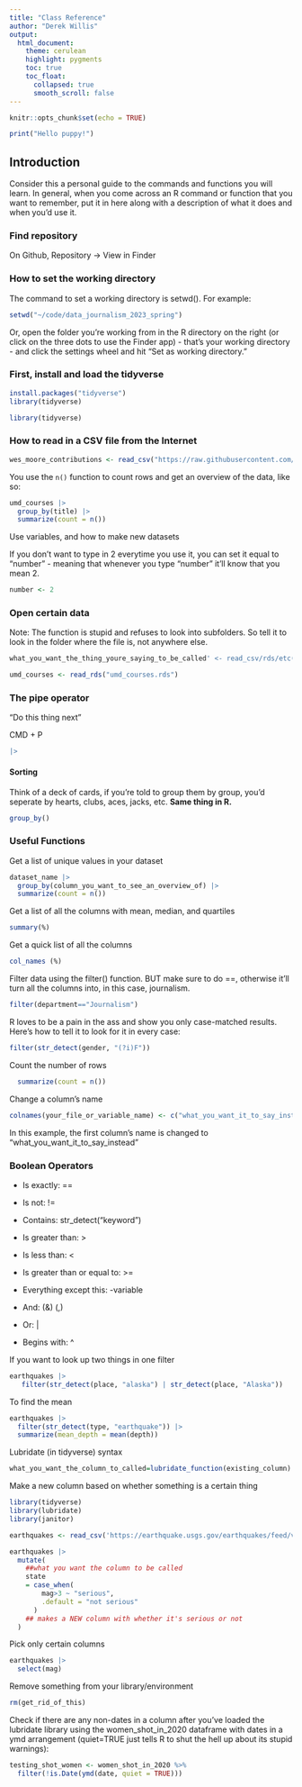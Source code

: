 ```yaml
---
title: "Class Reference"
author: "Derek Willis"
output:
  html_document:
    theme: cerulean
    highlight: pygments
    toc: true
    toc_float:
      collapsed: true
      smooth_scroll: false
---
```


```r
knitr::opts_chunk$set(echo = TRUE)
```

```r
print("Hello puppy!")
```

## Introduction

Consider this a personal guide to the commands and functions you will learn. In general, when you come across an R command or function that you want to remember, put it in here along with a description of what it does and when you'd use it.

### Find repository

On Github, Repository -\> View in Finder

### How to set the working directory

The command to set a working directory is setwd(). For example:

```r
setwd("~/code/data_journalism_2023_spring")
```

Or, open the folder you're working from in the R directory on the right (or click on the three dots to use the Finder app) - that's your working directory - and click the settings wheel and hit "Set as working directory."

### First, install and load the tidyverse

```r
install.packages("tidyverse")
library(tidyverse)
```

```r
library(tidyverse)
```

### How to read in a CSV file from the Internet

```r
wes_moore_contributions <- read_csv("https://raw.githubusercontent.com/stephenneukam/CNS_Annapolis/main/Campaign_finance/Moore_ContributionsList.csv")
```

You use the `n()` function to count rows and get an overview of the data, like so:

```r
umd_courses |> 
  group_by(title) |> 
  summarize(count = n())
```

Use variables, and how to make new datasets

If you don't want to type in 2 everytime you use it, you can set it equal to "number" - meaning that whenever you type "number" it'll know that you mean 2.

```r
number <- 2
```

### Open certain data

Note: The function is stupid and refuses to look into subfolders. So tell it to look in the folder where the file is, not anywhere else.

```r
what_you_want_the_thing_youre_saying_to_be_called' <- read_csv/rds/etc("file_name")
```

```r
umd_courses <- read_rds("umd_courses.rds")
```

### The pipe operator

"Do this thing next"

CMD + P

```r
|> 
```

#### Sorting

Think of a deck of cards, if you're told to group them by group, you'd seperate by hearts, clubs, aces, jacks, etc. **Same thing in R.**

```r
group_by()
```

### Useful Functions

Get a list of unique values in your dataset

```r
dataset_name |> 
  group_by(column_you_want_to_see_an_overview_of) |> 
  summarize(count = n())
```

Get a list of all the columns with mean, median, and quartiles

```r
summary(%)
```

Get a quick list of all the columns

```r
col_names (%)
```

Filter data using the filter() function. BUT make sure to do ==, otherwise it'll turn all the columns into, in this case, journalism.

```r
filter(department=="Journalism")
```

R loves to be a pain in the ass and show you only case-matched results. Here's how to tell it to look for it in every case:

```r
filter(str_detect(gender, "(?i)F"))
```

Count the number of rows

```r
  summarize(count = n())
```

Change a column's name

```r
colnames(your_file_or_variable_name) <- c("what_you_want_it_to_say_instead")
```

In this example, the first column's name is changed to "what_you_want_it_to_say_instead"

### Boolean Operators

-   Is exactly: ==

-   Is not: !=

-   Contains: str_detect("keyword")

-   Is greater than: \>

-   Is less than: \<

-   Is greater than or equal to: \>=

-   Everything except this: -variable

-   And: (&) (,)

-   Or: \|

-   Begins with: \^

If you want to look up two things in one filter

```r
earthquakes |> 
   filter(str_detect(place, "alaska") | str_detect(place, "Alaska"))
```

To find the mean

```r
earthquakes |> 
  filter(str_detect(type, "earthquake")) |> 
  summarize(mean_depth = mean(depth))
```

Lubridate (in tidyverse) syntax

```r
what_you_want_the_column_to_called=lubridate_function(existing_column)
```

Make a new column based on whether something is a certain thing

```r
library(tidyverse)
library(lubridate)
library(janitor)

earthquakes <- read_csv('https://earthquake.usgs.gov/earthquakes/feed/v1.0/summary/all_month.csv')

earthquakes |> 
  mutate(
    ##what you want the column to be called 
    state 
    = case_when(
        mag>3 ~ "serious",
        .default = "not serious"
      )
    ## makes a NEW column with whether it's serious or not
  )
```

Pick only certain columns

```r
earthquakes |> 
  select(mag)
```

Remove something from your library/environment

```r
rm(get_rid_of_this)
```

Check if there are any non-dates in a column after you've loaded the lubridate library using the women_shot_in_2020 dataframe with dates in a ymd arrangement (quiet=TRUE just tells R to shut the hell up about its stupid warnings):

```r
testing_shot_women <- women_shot_in_2020 %>%
  filter(!is.Date(ymd(date, quiet = TRUE)))
```
